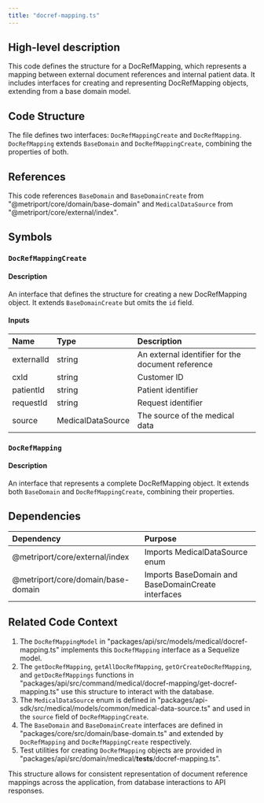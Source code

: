 ```yaml
---
title: "docref-mapping.ts"
---
```


## High-level description
This code defines the structure for a DocRefMapping, which represents a mapping between external document references and internal patient data. It includes interfaces for creating and representing DocRefMapping objects, extending from a base domain model.

## Code Structure
The file defines two interfaces: `DocRefMappingCreate` and `DocRefMapping`. `DocRefMapping` extends `BaseDomain` and `DocRefMappingCreate`, combining the properties of both.

## References
This code references `BaseDomain` and `BaseDomainCreate` from "@metriport/core/domain/base-domain" and `MedicalDataSource` from "@metriport/core/external/index".

## Symbols

### `DocRefMappingCreate`
#### Description
An interface that defines the structure for creating a new DocRefMapping object. It extends `BaseDomainCreate` but omits the `id` field.

#### Inputs
| Name | Type | Description |
|:-----|:-----|:------------|
| externalId | string | An external identifier for the document reference |
| cxId | string | Customer ID |
| patientId | string | Patient identifier |
| requestId | string | Request identifier |
| source | MedicalDataSource | The source of the medical data |

### `DocRefMapping`
#### Description
An interface that represents a complete DocRefMapping object. It extends both `BaseDomain` and `DocRefMappingCreate`, combining their properties.

## Dependencies
| Dependency | Purpose |
|:-----------|:--------|
| @metriport/core/external/index | Imports MedicalDataSource enum |
| @metriport/core/domain/base-domain | Imports BaseDomain and BaseDomainCreate interfaces |

## Related Code Context
1. The `DocRefMappingModel` in "packages/api/src/models/medical/docref-mapping.ts" implements this `DocRefMapping` interface as a Sequelize model.
2. The `getDocRefMapping`, `getAllDocRefMapping`, `getOrCreateDocRefMapping`, and `getDocRefMappings` functions in "packages/api/src/command/medical/docref-mapping/get-docref-mapping.ts" use this structure to interact with the database.
3. The `MedicalDataSource` enum is defined in "packages/api-sdk/src/medical/models/common/medical-data-source.ts" and used in the `source` field of `DocRefMappingCreate`.
4. The `BaseDomain` and `BaseDomainCreate` interfaces are defined in "packages/core/src/domain/base-domain.ts" and extended by `DocRefMapping` and `DocRefMappingCreate` respectively.
5. Test utilities for creating `DocRefMapping` objects are provided in "packages/api/src/domain/medical/__tests__/docref-mapping.ts".

This structure allows for consistent representation of document reference mappings across the application, from database interactions to API responses.